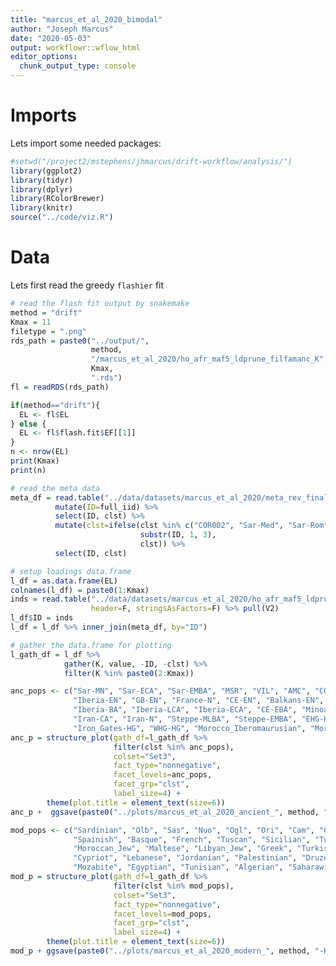 ```yaml
---
title: "marcus_et_al_2020_bimodal"
author: "Joseph Marcus"
date: "2020-05-03"
output: workflowr::wflow_html
editor_options:
  chunk_output_type: console
---
```


# Imports

Lets import some needed packages:

```r
#setwd("/project2/mstephens/jhmarcus/drift-workflow/analysis/")
library(ggplot2)
library(tidyr)
library(dplyr)
library(RColorBrewer)
library(knitr)
source("../code/viz.R")
```

# Data 

Lets first read the greedy `flashier` fit

```r
# read the flash fit output by snakemake
method = "drift"
Kmax = 11
filetype = ".png"
rds_path = paste0("../output/", 
                  method,
                  "/marcus_et_al_2020/ho_afr_maf5_ldprune_filfamanc_K", 
                  Kmax, 
                  ".rds")
fl = readRDS(rds_path)

if(method=="drift"){
  EL <- fl$EL
} else {
  EL <- fl$flash.fit$EF[[1]]
}
n <- nrow(EL)
print(Kmax)
print(n)
```

```r
# read the meta data
meta_df = read.table("../data/datasets/marcus_et_al_2020/meta_rev_final.csv", sep=",", header=T, stringsAsFactors=F) %>%
          mutate(ID=full_iid) %>%
          select(ID, clst) %>%
          mutate(clst=ifelse(clst %in% c("COR002", "Sar-Med", "Sar-Rom", "Sar-Pun"), 
                             substr(ID, 1, 3), 
                             clst)) %>%
          select(ID, clst)

# setup loadings data.frame
l_df = as.data.frame(EL)
colnames(l_df) = paste0(1:Kmax)
inds = read.table("../data/datasets/marcus_et_al_2020/ho_afr_maf5_ldprune_filfamanc.fam", 
                  header=F, stringsAsFactors=F) %>% pull(V2)
l_df$ID = inds
l_df = l_df %>% inner_join(meta_df, by="ID")
```

```r
# gather the data.frame for plotting
l_gath_df = l_df %>% 
            gather(K, value, -ID, -clst) %>% 
            filter(K %in% paste0(2:Kmax))

anc_pops <- c("Sar-MN", "Sar-ECA", "Sar-EMBA", "MSR", "VIL", "AMC", "COR", "SNN", "Sar-Nur", 
              "Iberia-EN", "GB-EN", "France-N", "CE-EN", "Balkans-EN", "Anatolia-N", 
              "Iberia-BA", "Iberia-LCA", "Iberia-ECA", "CE-EBA", "Minoan-BA", "Myc-BA", 
              "Iran-CA", "Iran-N", "Steppe-MLBA", "Steppe-EMBA", "EHG-HG", 
              "Iron_Gates-HG", "WHG-HG", "Morocco_Iberomaurusian", "Morocco_EN", "Morocco_LN")
anc_p = structure_plot(gath_df=l_gath_df %>% 
                       filter(clst %in% anc_pops), 
                       colset="Set3",
                       fact_type="nonnegative",
                       facet_levels=anc_pops, 
                       facet_grp="clst",
                       label_size=4) + 
        theme(plot.title = element_text(size=6))
anc_p +  ggsave(paste0("../plots/marcus_et_al_2020_ancient_", method, "-K", Kmax, filetype), width=8.5, height=2)

mod_pops <- c("Sardinian", "Olb", "Sas", "Nuo", "Ogl", "Ori", "Cam", "Car", "Cag",
              "Spainish", "Basque", "French", "Tuscan", "Sicilian", "Tunisian_Jew", 
              "Moroccan_Jew", "Maltese", "Libyan_Jew", "Greek", "Turkish_Jew", "Turkish",
              "Cypriot", "Lebanese", "Jordanian", "Palestinian", "Druze", "BedouinA",
              "Mozabite", "Egyptian", "Tunisian", "Algerian", "Saharawi")
mod_p = structure_plot(gath_df=l_gath_df %>% 
                       filter(clst %in% mod_pops), 
                       colset="Set3",
                       fact_type="nonnegative",
                       facet_levels=mod_pops, 
                       facet_grp="clst",
                       label_size=4) + 
        theme(plot.title = element_text(size=6))
mod_p + ggsave(paste0("../plots/marcus_et_al_2020_modern_", method, "-K", Kmax, filetype), width=8.5, height=2)
```
